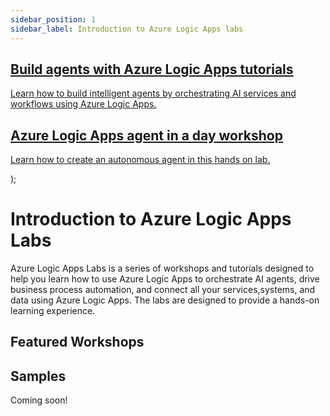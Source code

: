 ```yaml
---
sidebar_position: 1
sidebar_label: Introduction to Azure Logic Apps labs
---
```




  <article className="margin-top--lg">
    <section className="row list">
        <article className="col col--6 margin-bottom--lg">
          <a className="pagination-nav__link card padding--lg cardContainer" 
          href="/logicapps-labs/docs/logic-apps-ai-course/overview">
            <h2 className="cardTitle">
            Build agents with Azure Logic Apps tutorials
            </h2>
            <p className="cardDescription">
              Learn how to build intelligent agents by orchestrating AI services and workflows using Azure Logic Apps.
            </p>
          </a>
        </article>
        <article className="col col--6 margin-bottom--lg">
          <a className="pagination-nav__link card padding--lg cardContainer" 
          href="/logicapps-labs/docs/logic-apps-agent-in-a-day/introduction">
            <h2 className="cardTitle" title="Logic Apps agent in a day">
              Azure Logic Apps agent in a day workshop
            </h2>
            <p className="cardDescription">
              Learn how to create an autonomous agent in this hands on lab.
            </p>
          </a>
        </article>          
    </section>
  </article>
);

# Introduction to Azure Logic Apps Labs

Azure Logic Apps Labs is a series of workshops and tutorials designed to help you learn how to use Azure Logic Apps to orchestrate AI agents, drive business process automation, and connect all your services,systems, and data using Azure Logic Apps. The labs are designed to provide a hands-on learning experience.

## Featured Workshops

<HighlightedWorkshops />

## Samples

Coming soon!
